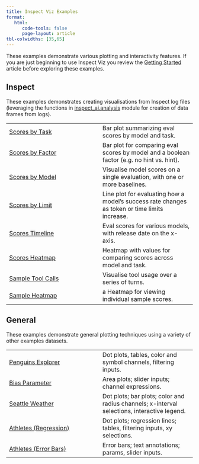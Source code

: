 ```yaml
---
title: Inspect Viz Examples
format: 
   html: 
      code-tools: false
      page-layout: article
tbl-colwidths: [35,65]
---
```


These examples demonstrate various plotting and interactivity features. If you are just beginning to use Inspect Viz you review the [Getting Started](../index.qmd) article before exploring these examples.

## Inspect

These examples demonstrates creating visualisations from Inspect log files (leveraging the functions in [inspect_ai.analysis](https://inspect.aisi.org.uk/dataframe.html) module for creation of data frames from logs).

|  |  |
|------------------------------------|------------------------------------|
| [Scores by Task](inspect/scores-by-task/index.qmd) | Bar plot summarizing eval scores by model and task. |
| [Scores by Factor](inspect/scores-by-factor/index.qmd) | Bar plot for comparing eval scores by model and a boolean factor (e.g. no hint vs. hint). |
| [Scores by Model](inspect/scores-by-model/index.qmd) | Visualise model scores on a single evaluation, with one or more baselines. |
| [Scores by Limit](inspect/scores-by-limit/index.qmd) | Line plot for evaluating how a model’s success rate changes as token or time limits  increase.
| [Scores Timeline](inspect/scores-timeline/index.qmd) | Eval scores for various models, with release date on the x-axis. |
| [Scores Heatmap](inspect/scores-heatmap/index.qmd) |  Heatmap with values for comparing scores across model and task. |
| [Sample Tool Calls](inspect/sample-tool-calls/index.qmd) | Visualise tool usage over a series of turns. |
| [Sample Heatmap](inspect/sample-heatmap/index.qmd) | a Heatmap for viewing individual sample scores. |


## General

These examples demonstrate general plotting techniques using a variety of other examples datasets.

|  |  |
|------------------------------------|------------------------------------|
| [Penguins Explorer](general/penguins/index.qmd) | Dot plots, tables, color and symbol channels, filtering inputs. |
| [Bias Parameter](general/bias-parameter/index.qmd) | Area plots; slider inputs; channel expressions. |
| [Seattle Weather](general/seattle-weather/index.qmd) | Dot plots; bar plots; color and radius channels; x-interval selections, interactive legend. |
| [Athletes (Regression)](general/athletes-regression/index.qmd) | Dot plots; regression lines; tables, filtering inputs, xy selections. |
| [Athletes (Error Bars)](general/athletes-errorbars/index.qmd) | Error bars; text annotations; params, slider inputs. |

